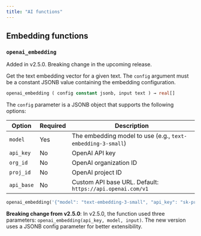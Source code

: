 ```yaml
---
title: "AI functions"
---
```


## Embedding functions

### `openai_embedding`
<Note>
Added in v2.5.0. Breaking change in the upcoming release.
</Note>

Get the text embedding vector for a given text. The `config` argument must be a constant JSONB value containing the embedding configuration.

```sql Syntax
openai_embedding ( config constant jsonb, input text ) → real[]
```

The `config` parameter is a JSONB object that supports the following options:

| Option | Required | Description |
|--------|----------|-------------|
| `model` | Yes | The embedding model to use (e.g., `text-embedding-3-small`) |
| `api_key` | No | OpenAI API key |
| `org_id` | No | OpenAI organization ID |
| `proj_id` | No | OpenAI project ID |
| `api_base` | No | Custom API base URL. Default: `https://api.openai.com/v1` |

```sql Example
openai_embedding('{"model": "text-embedding-3-small", "api_key": "sk-proj-1234567890"}'::jsonb, 'Hello, world!') -> {0.0001, 0.0002, 0.0003, ...}
```

**Breaking change from v2.5.0**: In v2.5.0, the function used three parameters: `openai_embedding(api_key, model, input)`. The new version uses a JSONB config parameter for better extensibility.
